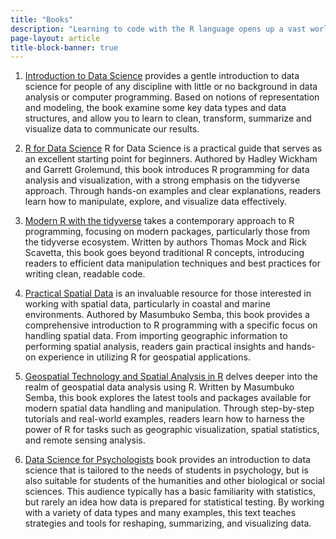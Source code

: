 ```yaml
---
title: "Books"
description: "Learning to code with the R language opens up a vast world of possibilities in data analysis, visualization, and spatial data handling. While the journey may seem daunting at first, having the right resources can significantly ease the learning curve. Here's a curated list of relevant books to help you navigate through the intricacies of R programming:"
page-layout: article
title-block-banner: true
---
```





1. [Introduction to Data Science](https://bookdown.org/hneth/i2ds/)  provides a gentle introduction to data science for people of any discipline with little or no background in data analysis or computer programming. Based on notions of representation and modeling, the book examine some key data types and data structures, and allow you to learn to clean, transform, summarize and visualize data to communicate our results.

1. [R for Data Science](https://r4ds.hadley.nz/)  R for Data Science is a practical guide that serves as an excellent starting point for beginners. Authored by Hadley Wickham and Garrett Grolemund, this book introduces R programming for data analysis and visualization, with a strong emphasis on the tidyverse approach. Through hands-on examples and clear explanations, readers learn how to manipulate, explore, and visualize data effectively.

1. [Modern R with the tidyverse](https://modern-rstats.eu/) takes a contemporary approach to R programming, focusing on modern packages, particularly those from the tidyverse ecosystem. Written by authors Thomas Mock and Rick Scavetta, this book goes beyond traditional R concepts, introducing readers to efficient data manipulation techniques and best practices for writing clean, readable code.


1. [Practical Spatial Data](https://lugoga.github.io/geomarine/) is an invaluable resource for those interested in working with spatial data, particularly in coastal and marine environments. Authored by Masumbuko Semba, this book provides a comprehensive introduction to R programming with a specific focus on handling spatial data. From importing geographic information to performing spatial analysis, readers gain practical insights and hands-on experience in utilizing R for geospatial applications.

1. [Geospatial Technology and Spatial Analysis in R](https://lugoga.github.io/spatialgoR/) delves deeper into the realm of geospatial data analysis using R. Written by Masumbuko Semba, this book explores the latest tools and packages available for modern spatial data handling and manipulation. Through step-by-step tutorials and real-world examples, readers learn how to harness the power of R for tasks such as geographic visualization, spatial statistics, and remote sensing analysis.

1. [Data Science for Psychologists](https://bookdown.org/hneth/ds4psy/) book provides an introduction to data science that is tailored to the needs of students in psychology, but is also suitable for students of the humanities and other biological or social sciences. This audience typically has a basic familiarity with statistics, but rarely an idea how data is prepared for statistical testing. By working with a variety of data types and many examples, this text teaches strategies and tools for reshaping, summarizing, and visualizing data.
